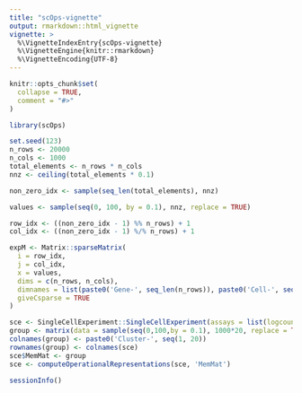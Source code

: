 ```yaml
---
title: "scOps-vignette"
output: rmarkdown::html_vignette
vignette: >
  %\VignetteIndexEntry{scOps-vignette}
  %\VignetteEngine{knitr::rmarkdown}
  %\VignetteEncoding{UTF-8}
---
```


```r
knitr::opts_chunk$set(
  collapse = TRUE,
  comment = "#>"
)
```

```r
library(scOps)
```

```r
set.seed(123)
n_rows <- 20000
n_cols <- 1000
total_elements <- n_rows * n_cols
nnz <- ceiling(total_elements * 0.1)

non_zero_idx <- sample(seq_len(total_elements), nnz)

values <- sample(seq(0, 100, by = 0.1), nnz, replace = TRUE)

row_idx <- ((non_zero_idx - 1) %% n_rows) + 1
col_idx <- ((non_zero_idx - 1) %/% n_rows) + 1

expM <- Matrix::sparseMatrix(
  i = row_idx,
  j = col_idx,
  x = values,
  dims = c(n_rows, n_cols),
  dimnames = list(paste0('Gene-', seq_len(n_rows)), paste0('Cell-', seq_len(n_cols))),
  giveCsparse = TRUE
)

sce <- SingleCellExperiment::SingleCellExperiment(assays = list(logcounts = expM))
group <- matrix(data = sample(seq(0,100,by = 0.1), 1000*20, replace = TRUE), ncol = 20)
colnames(group) <- paste0('Cluster-', seq(1, 20))
rownames(group) <- colnames(sce)
sce$MemMat <- group
sce <- computeOperationalRepresentations(sce, 'MemMat')
```

```r
sessionInfo()
```
